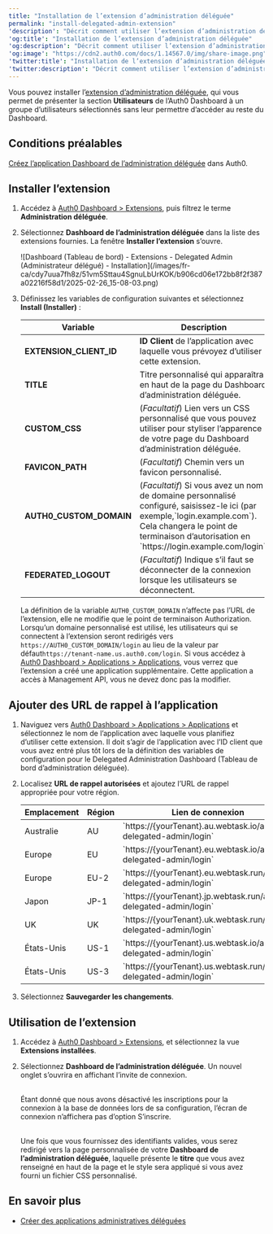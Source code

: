 ```yaml
---
title: "Installation de l’extension d’administration déléguée"
permalink: "install-delegated-admin-extension"
'description': "Décrit comment utiliser l’extension d’administration déléguée, qui vous permet de présenter la section Utilisateurs de l’Auth0 Dashboard à un groupe d’utilisateurs sélectionnés sans leur permettre d’accéder au reste du Dashboard."
'og:title': "Installation de l’extension d’administration déléguée"
'og:description': "Décrit comment utiliser l’extension d’administration déléguée, qui vous permet de présenter la section Utilisateurs de l’Auth0 Dashboard à un groupe d’utilisateurs sélectionnés sans leur permettre d’accéder au reste du Dashboard."
'og:image': "https://cdn2.auth0.com/docs/1.14567.0/img/share-image.png"
'twitter:title': "Installation de l’extension d’administration déléguée"
'twitter:description': "Décrit comment utiliser l’extension d’administration déléguée, qui vous permet de présenter la section Utilisateurs de l’Auth0 Dashboard à un groupe d’utilisateurs sélectionnés sans leur permettre d’accéder au reste du Dashboard."
---
```


Vous pouvez installer l’[extension d’administration déléguée](/docs/fr-ca/customize/extensions/delegated-administration-extension), qui vous permet de présenter la section **Utilisateurs** de l’<Tooltip href="/docs/docs/fr-ca/glossary?term=auth0-dashboard" tip="Auth0 Dashboard
Principal produit d’Auth0 pour configurer vos services." cta="Voir le glossaire">Auth0 Dashboard</Tooltip> à un groupe d’utilisateurs sélectionnés sans leur permettre d’accéder au reste du Dashboard.

## Conditions préalables

[Créez l’application Dashboard de l’administration déléguée](/docs/fr-ca/dashboard/guides/extensions/delegated-admin-create-app) dans Auth0.

## Installer l’extension

1. Accédez à [Auth0 Dashboard > Extensions](https://manage.auth0.com/#/extensions), puis filtrez le terme **Administration déléguée**.
2. Sélectionnez **Dashboard de l’administration déléguée** dans la liste des extensions fournies. La fenêtre **Installer l’extension** s’ouvre.

   <Frame>![Dashboard (Tableau de bord) - Extensions - Delegated Admin (Administrateur délégué) - Installation](/images/fr-ca/cdy7uua7fh8z/51vm5Sttau4SgnuLbUrKOK/b906cd06e172bb8f2f387a02216f58d1/2025-02-26_15-08-03.png)</Frame>

3. Définissez les variables de configuration suivantes et sélectionnez **Install (Installer)** :

   <table class="table"><thead>
   <tr>
   <th>Variable</th>
   <th>Description</th>
   </tr>
   </thead>
   <tbody>
   <tr>
   <td><strong>EXTENSION_CLIENT_ID</strong></td>
   <td><strong>ID Client</strong> de l’application avec laquelle vous prévoyez d’utiliser cette extension.</td>
   </tr>
   <tr>
   <td><strong>TITLE</strong></td>
   <td>Titre personnalisé qui apparaîtra en haut de la page du Dashboard d’administration déléguée.</td>
   </tr>
   <tr>
   <td><strong>CUSTOM_CSS</strong></td>
   <td>(<em>Facultatif</em>) Lien vers un CSS personnalisé que vous pouvez utiliser pour styliser l’apparence de votre page du Dashboard d’administration déléguée.</td>
   </tr>
   <tr>
   <td><strong>FAVICON_PATH</strong></td>
   <td>(<em>Facultatif</em>) Chemin vers un favicon personnalisé.</td>
   </tr>
   <tr>
   <td><strong>AUTH0_CUSTOM_DOMAIN</strong></td>
   <td>(<em>Facultatif</em>) Si vous avez un nom de domaine personnalisé configuré, saisissez-le ici (par exemple,`login.example.com`). Cela changera le point de terminaison d’autorisation en `https://login.example.com/login`.</td>
   </tr>
   <tr>
   <td><strong>FEDERATED_LOGOUT</strong></td>
   <td>(<em>Facultatif</em>) Indique s’il faut se déconnecter de la connexion lorsque les utilisateurs se déconnectent.</td>
   </tr>
   </tbody>
   </table>

   La définition de la variable `AUTH0_CUSTOM_DOMAIN` n’affecte pas l’URL de l’extension, elle ne modifie que le point de terminaison Authorization. Lorsqu’un domaine personnalisé est utilisé, les utilisateurs qui se connectent à l’extension seront redirigés vers `https://AUTH0_CUSTOM_DOMAIN/login` au lieu de la valeur par défaut`https://tenant-name.us.auth0.com/login`.
   Si vous accédez à [Auth0 Dashboard > Applications > Applications](https://manage.auth0.com/#/applications), vous verrez que l’extension a créé une application supplémentaire. Cette application a accès à Management API, vous ne devez donc pas la modifier.

## Ajouter des URL de rappel à l’application

1. Naviguez vers [Auth0 Dashboard > Applications > Applications](https://manage.auth0.com/#/applications) et sélectionnez le nom de l’application avec laquelle vous planifiez d’utiliser cette extension. Il doit s’agir de l’application avec l’ID client que vous avez entré plus tôt lors de la définition des variables de configuration pour le Delegated Administration Dashboard (Tableau de bord d’administration déléguée).
2. Localisez **URL de rappel autorisées** et ajoutez l’URL de rappel appropriée pour votre région.

   <table class="table"><thead>
   <tr>
   <th>Emplacement</th>
   <th>Région</th>
   <th>Lien de connexion</th>
   </tr>
   </thead>
   <tbody>
   <tr>
   <td>Australie</td>
   <td>AU</td>
   <td>`https://{yourTenant}.au.webtask.io/auth0-delegated-admin/login`</td>
   </tr>
   <tr>
   <td>Europe</td>
   <td>EU</td>
   <td>`https://{yourTenant}.eu.webtask.io/auth0-delegated-admin/login`</td>
   </tr>
   <tr>
   <td>Europe</td>
   <td>EU-2</td>
   <td>`https://{yourTenant}.eu.webtask.run/auth0-delegated-admin/login`</td>
   </tr>
   <tr>
   <td>Japon</td>
   <td>JP-1</td>
   <td>`https://{yourTenant}.jp.webtask.run/auth0-delegated-admin/login`</td>
   </tr>
   <tr>
   <td>UK</td>
   <td>UK</td>
   <td>`https://{yourTenant}.uk.webtask.run/auth0-delegated-admin/login`</td>
   </tr>
   <tr>
   <td>États-Unis</td>
   <td>US-1</td>
   <td>`https://{yourTenant}.us.webtask.io/auth0-delegated-admin/login`</td>
   </tr>
   <tr>
   <td>États-Unis</td>
   <td>US-3</td>
   <td>`https://{yourTenant}.us.webtask.run/auth0-delegated-admin/login`</td>
   </tr>
   </tbody>
   </table>
3. Sélectionnez **Sauvegarder les changements**.

## Utilisation de l’extension

1. Accédez à [Auth0 Dashboard > Extensions](https://manage.auth0.com/#/extensions), et sélectionnez la vue **Extensions installées**.
2. Sélectionnez **Dashboard de l’administration déléguée**. Un nouvel onglet s’ouvrira en affichant l’invite de connexion.<br/><br/>

   Étant donné que nous avons désactivé les inscriptions pour la connexion à la base de données lors de sa configuration, l’écran de connexion n’affichera pas d’option S’inscrire.<br/><br/>

   Une fois que vous fournissez des identifiants valides, vous serez redirigé vers la page personnalisée de votre **Dashboard de l’administration déléguée**, laquelle présente le **titre** que vous avez renseigné en haut de la page et le style sera appliqué si vous avez fourni un fichier CSS personnalisé.

## En savoir plus

* [Créer des applications administratives déléguées](/docs/fr-ca/customize/extensions/delegated-administration-extension/create-delegated-admin-applications)